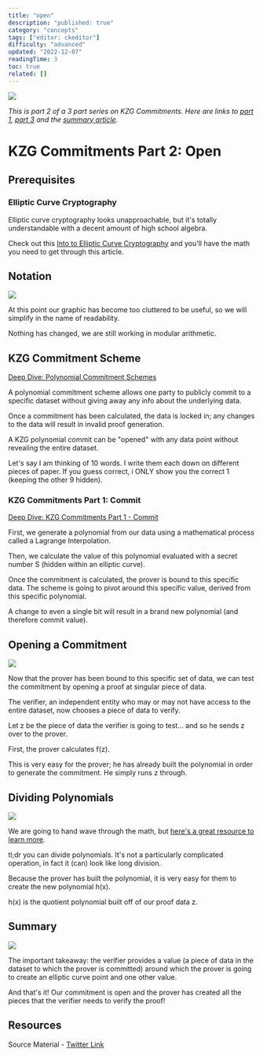 ```yaml
---
title: "open"
description: "published: true"
category: "concepts"
tags: ["editor: ckeditor"]
difficulty: "advanced"
updated: "2022-12-07"
readingTime: 3
toc: true
related: []
---
```


![](/images/kzg-open-1.jpeg)

*This is part 2 of a 3 part series on KZG Commitments. Here are links to* [*part 1*](/concepts/commit)*,* [*part 3*](/concepts/verify) *and the* [*summary article*](/concepts/kzg-commitment)*.*

# KZG Commitments Part 2: Open

## Prerequisites

### Elliptic Curve Cryptography

Elliptic curve cryptography looks unapproachable, but it's totally understandable with a decent amount of high school algebra. 

Check out this [Into to Elliptic Curve Cryptography](https://inevitableeth.com/home/concepts/elliptic-curve-cryptography) and you'll have the math you need to get through this article.

## Notation

![](/images/kzg-open-3.jpeg)

At this point our graphic has become too cluttered to be useful, so we will simplify in the name of readability. 

Nothing has changed, we are still working in modular arithmetic. 

## KZG Commitment Scheme

[Deep Dive: Polynomial Commitment Schemes](/concepts/polynomial-commitment)

A polynomial commitment scheme allows one party to publicly commit to a specific dataset without giving away any info about the underlying data. 

Once a commitment has been calculated, the data is locked in; any changes to the data will result in invalid proof generation.

A KZG polynomial commit can be "opened" with any data point without revealing the entire dataset. 

Let's say I am thinking of 10 words. I write them each down on different pieces of paper. If you guess correct, i ONLY show you the correct 1 (keeping the other 9 hidden).

### KZG Commitments Part 1: Commit

[Deep Dive: KZG Commitments Part 1 - Commit](/concepts/commit)

First, we generate a polynomial from our data using a mathematical process called a Lagrange Interpolation. 

Then, we calculate the value of this polynomial evaluated with a secret number S (hidden within an elliptic curve).

Once the commitment is calculated, the prover is bound to this specific data. The scheme is going to pivot around this specific value, derived from this specific polynomial. 

A change to even a single bit will result in a brand new polynomial (and therefore commit value).

## Opening a Commitment

![](/images/kzg-open-4.jpeg)

Now that the prover has been bound to this specific set of data, we can test the commitment by opening a proof at singular piece of data. 

The verifier, an independent entity who may or may not have access to the entire dataset, now chooses a piece of data to verify.

Let z be the piece of data the verifier is going to test... and so he sends z over to the prover. 

First, the prover calculates f(z). 

This is very easy for the prover; he has already built the polynomial in order to generate the commitment. He simply runs z through.

## Dividing Polynomials

![](/images/kzg-open-5.jpeg)

We are going to hand wave through the math, but [here's a great resource to learn more](https://www.cuemath.com/algebra/dividing-polynomials/).

tl;dr you can divide polynomials. It's not a particularly complicated operation, in fact it (can) look like long division. 

Because the prover has built the polynomial, it is very easy for them to create the new polynomial h(x). 

h(x) is the quotient polynomial built off of our proof data z.

## Summary

![](/images/kzg-open-6.jpeg)

The important takeaway: the verifier provides a value (a piece of data in the dataset to which the prover is committed) around which the prover is going to create an elliptic curve point and one other value.

And that's it! Our commitment is open and the prover has created all the pieces that the verifier needs to verify the proof! 

## Resources

Source Material - [Twitter Link](https://twitter.com/logarithmicrex/status/1583283784761233408)

